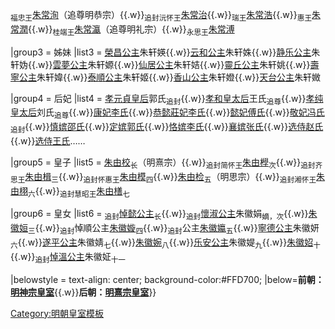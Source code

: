 {{Navbox
|name = 明光宗皇室
|title = [[明光宗]]皇室
|titlestyle = background-color:#FFD700;
|image =
|style = width:100%;text-align:center; 
|groupstyle = text-align:center; background-color:#FFD700;
|liststyle = text-align:center;
|state = {{{state<includeonly>|collapsed</includeonly>}}}
|group1 = 父母
|list1 = 神宗显皇帝[[明神宗|朱翊鈞]]{{ww}}[[孝靖皇太后]]王氏<sub>追尊</sub>
|group2 = 弟
|list2 = <sub>追封邠哀王</sub>[[朱常溆]]{{.w}}<sub>福忠王</sub>[[朱常洵]]（追尊明恭宗）{{.w}}<sub>追封沅怀王</sub>[[朱常治]]{{.w}}<sub>瑞王</sub>[[朱常浩]]{{.w}}<sub>惠王</sub>[[朱常潤]]{{.w}}<sub>桂端王</sub>[[朱常瀛]]（追尊明礼宗）{{.w}}<sub>永思王</sub>[[朱常溥]]

|group3 = 姊妹
|list3 = [[榮昌公主]]朱轩媖{{.w}}[[云和公主]]朱轩姝{{.w}}[[静乐公主 (明神宗)|静乐公主]]朱轩妫{{.w}}[[雲夢公主]]朱轩嫄{{.w}}[[仙居公主]]朱轩姞{{.w}}[[靈丘公主]]朱轩姚{{.w}}[[壽寧公主]]朱轩媁{{.w}}[[泰順公主]]朱轩姬{{.w}}[[香山公主]]朱轩嬁{{.w}}[[天台公主]]朱轩媺

|group4 = 后妃
|list4 = [[孝元貞皇后]]郭氏<sub>追封</sub>{{.w}}[[孝和王太后|孝和皇太后]]王氏<sub>追尊</sub>{{.w}}[[孝纯皇太后]]刘氏<sub>追尊</sub>{{.w}}[[李康妃|康妃李氏]]{{.w}}[[李莊妃|恭懿莊妃李氏]]{{.w}}[[傅懿妃 (明光宗)|懿妃傅氏]]{{.w}}[[馮敬妃 (明光宗)|敬妃冯氏]]<sub>追封</sub>{{.w}}[[邵慎嬪|慎嫔邵氏]]{{.w}}[[郭定嬪|定嫔郭氏]]{{.w}}[[李恪嬪|恪嫔李氏]]{{.w}}[[张襄嫔|襄嫔张氏]]{{.w}}[[趙選侍|选侍赵氏]]{{.w}}[[王選侍 (明光宗)|选侍王氏]]……

|group5 = 皇子
|list5 = [[明熹宗|朱由校]]<sub>长</sub>（明熹宗）{{.w}}<sub>追封简怀王</sub>[[朱由㰒]]<sub>次</sub>{{.w}}<sub>追封齐思王</sub>[[朱由楫 (齊王)|朱由楫]]<sub>三</sub>{{.w}}<sub>追封怀惠王</sub>[[朱由模 (明懷王)|朱由模]]<sub>四</sub>{{.w}}[[崇禎帝|朱由检]]<sub>五</sub>（明思宗）{{.w}}<sub>追封湘怀王</sub>[[朱由栩]]<sub>六</sub>{{.w}}<sub>追封慧昭王</sub>[[朱由橏]]<sub>七</sub>

|group6 = 皇女
|list6 = <sub>追封</sub>[[悼懿公主]]<sub>长</sub>{{.w}}<sub>追封</sub>[[懷淑公主]]朱徽娟<sub>嫡，次</sub>{{.w}}[[朱徽姮]]<sub>三</sub>{{.w}}<sub>追封</sub>悼順公主[[朱徽嫙]]<sub>四</sub>{{.w}}<sub>追封</sub>公主[[朱徽㜲]]<sub>五</sub>{{.w}}[[寧德公主]]朱徽妍<sub>六</sub>{{.w}}[[遂平公主]]朱徽婧<sub>七</sub>{{.w}}[[朱徽婉]]<sub>八</sub>{{.w}}[[乐安公主 (明光宗)|乐安公主]]朱徽媞<sub>九</sub>{{.w}}[[朱徽妱]]<sub>十</sub>{{.w}}<sub>追封</sub>[[悼溫公主]]朱徽姃<sub>十一</sub>

|belowstyle = text-align: center; background-color:#FFD700;
|below='''前朝：[[Template:明神宗皇室|明神宗皇室]]'''{{.w}}'''后朝：[[Template:明熹宗皇室|明熹宗皇室]]'''}}
<noinclude>
[[Category:明朝皇室模板]]
</noinclude>